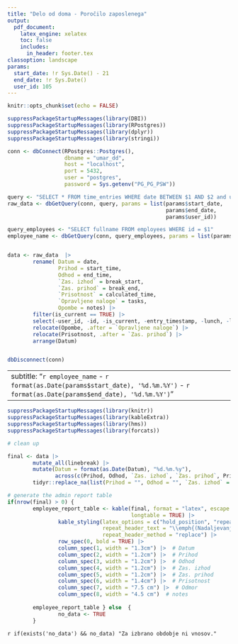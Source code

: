 ```yaml
---
title: "Delo od doma - Poročilo zaposlenega"
output:
  pdf_document:
    latex_engine: xelatex
    toc: false
    includes:
      in_header: footer.tex
classoption: landscape
params:
  start_date: !r Sys.Date() - 21
  end_date: !r Sys.Date()
  user_id: 105
---
```


```r
knitr::opts_chunk$set(echo = FALSE)
```


```r
suppressPackageStartupMessages(library(DBI))
suppressPackageStartupMessages(library(RPostgres))
suppressPackageStartupMessages(library(dplyr))
suppressPackageStartupMessages(library(stringi))

conn <- dbConnect(RPostgres::Postgres(),
                  dbname = "umar_dd",
                  host = "localhost",
                  port = 5432,
                  user = "postgres",
                  password = Sys.getenv("PG_PG_PSW"))

query <- "SELECT * FROM time_entries WHERE date BETWEEN $1 AND $2 and user_id= $3"
raw_data <- dbGetQuery(conn, query, params = list(params$start_date, 
                                                  params$end_date,
                                                  params$user_id))

query_employees <- "SELECT fullname FROM employees WHERE id = $1"
employee_name <- dbGetQuery(conn, query_employees, params = list(params$user_id))


data <- raw_data  |> 
        rename( Datum = date,
                Prihod = start_time,
                Odhod = end_time,
                `Zas. izhod` = break_start,
                `Zas. prihod` = break_end,
                `Prisotnost` = calculated_time,
                `Opravljene naloge` = tasks,
                Opombe = notes) |> 
        filter(is_current == TRUE) |> 
        select(-user_id, -id, -is_current, -entry_timestamp, -lunch, -lunch_mins) |> 
        relocate(Opombe, .after = `Opravljene naloge`) |> 
        relocate(Prisotnost, .after = `Zas. prihod`) |> 
        arrange(Datum) 


dbDisconnect(conn)
```

---
subtitle: "`r employee_name` - `r format(as.Date(params$start_date), '%d.%m.%Y')` - `r format(as.Date(params$end_date), '%d.%m.%Y')`"
---

```r
suppressPackageStartupMessages(library(knitr))
suppressPackageStartupMessages(library(kableExtra))
suppressPackageStartupMessages(library(hms))
suppressPackageStartupMessages(library(forcats))

# clean up

final <- data |> 
        mutate_all(linebreak) |>  
        mutate(Datum = format(as.Date(Datum), "%d.%m.%y"),
               across(c(Prihod, Odhod, `Zas. izhod`, `Zas. prihod`, Prisotnost), ~format(as.POSIXct(., format="%H:%M:%S"), "%H:%M"))) |> 
        tidyr::replace_na(list(Prihod = "", Odhod = "", `Zas. izhod` = "", `Zas. prihod` = "", Prisotnost = "", `Odmor` = "", notes = "")) 

# generate the admin report table
if(nrow(final) > 0) {
        employee_report_table <- kable(final, format = "latex", escape = FALSE, booktabs = TRUE, 
                                       longtable = TRUE) |>
                kable_styling(latex_options = c("hold_position", "repeat_header", "striped"),
                              repeat_header_text = "\\emph{(Nadaljevanje tabele)}",
                              repeat_header_method = "replace") |> 
                row_spec(0, bold = TRUE) |>
                column_spec(1, width = "1.3cm") |>  # Datum
                column_spec(2, width = "1.2cm") |>  # Prihod
                column_spec(3, width = "1.2cm") |>  # Odhod
                column_spec(4, width = "1.2cm") |>  # Zas. izhod
                column_spec(5, width = "1.2cm") |>  # Zas. prihod
                column_spec(6, width = "1.4cm") |>  # Prisotnost
                column_spec(7, width = "7.5 cm") |>  # Odmor
                column_spec(8, width = "4.5 cm")  # notes
        
        employee_report_table } else  {
                no_data <- TRUE
        }

```

`r if(exists('no_data') && no_data) "Za izbrano obdobje ni vnosov."`
